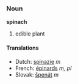=== Noun ===
'''spinach'''

# edible plant

==== Translations ====
*Dutch: [[spinazie]] ''m''
*French: [[épinards]] ''m, pl''
*Slovak: [[Špenát#Slovak|špenát]] ''m''